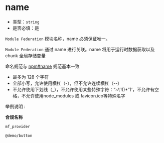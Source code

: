 # name

- 类型：`string`
- 是否必填：是

`Module Federation` 模块名称，name 必须保证唯一。

`Module Federation` 通过 name 进行关联。name 将用于运行时数据获取以及 chunk 全局存储变量

命名规范与 [npm#name](https://docs.npmjs.com/cli/v9/configuring-npm/package-json#name) 规范基本一致

- 最多为 128 个字符
- 全部小写，允许使用横杠（-），但不允许连续横杠（--）
- 不允许使用下划线（\_），不允许使用某些特殊字符：“~\’!()\*”)’，不允许有空格，不允许使用node_modules 或 favicon.ico等特殊名字

举例说明 :

**合规名称**

```bash
mf_provider

@demo/button
```
